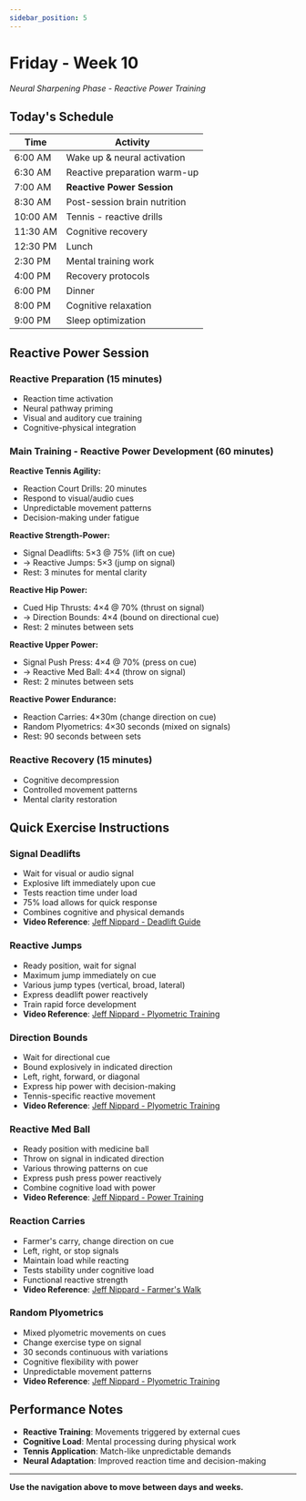 ```yaml
---
sidebar_position: 5
---
```



<WorkoutNav weekNumber={10} />

# Friday - Week 10

_Neural Sharpening Phase - Reactive Power Training_

## Today's Schedule

| Time | Activity |
|------|----------|
| 6:00 AM | Wake up & neural activation |
| 6:30 AM | Reactive preparation warm-up |
| 7:00 AM | **Reactive Power Session** |
| 8:30 AM | Post-session brain nutrition |
| 10:00 AM | Tennis - reactive drills |
| 11:30 AM | Cognitive recovery |
| 12:30 PM | Lunch |
| 2:30 PM | Mental training work |
| 4:00 PM | Recovery protocols |
| 6:00 PM | Dinner |
| 8:00 PM | Cognitive relaxation |
| 9:00 PM | Sleep optimization |

## Reactive Power Session

### Reactive Preparation (15 minutes)
- Reaction time activation
- Neural pathway priming
- Visual and auditory cue training
- Cognitive-physical integration

### Main Training - Reactive Power Development (60 minutes)

**Reactive Tennis Agility:**
- Reaction Court Drills: 20 minutes
- Respond to visual/audio cues
- Unpredictable movement patterns
- Decision-making under fatigue

**Reactive Strength-Power:**
- Signal Deadlifts: 5×3 @ 75% (lift on cue)
- → Reactive Jumps: 5×3 (jump on signal)
- Rest: 3 minutes for mental clarity

**Reactive Hip Power:**
- Cued Hip Thrusts: 4×4 @ 70% (thrust on signal)
- → Direction Bounds: 4×4 (bound on directional cue)
- Rest: 2 minutes between sets

**Reactive Upper Power:**
- Signal Push Press: 4×4 @ 70% (press on cue)
- → Reactive Med Ball: 4×4 (throw on signal)
- Rest: 2 minutes between sets

**Reactive Power Endurance:**
- Reaction Carries: 4×30m (change direction on cue)
- Random Plyometrics: 4×30 seconds (mixed on signals)
- Rest: 90 seconds between sets

### Reactive Recovery (15 minutes)
- Cognitive decompression
- Controlled movement patterns
- Mental clarity restoration

## Quick Exercise Instructions

### Signal Deadlifts
- Wait for visual or audio signal
- Explosive lift immediately upon cue
- Tests reaction time under load
- 75% load allows for quick response
- Combines cognitive and physical demands
- **Video Reference**: [Jeff Nippard - Deadlift Guide](https://www.youtube.com/watch?v=op9kVnSso6Q)

### Reactive Jumps
- Ready position, wait for signal
- Maximum jump immediately on cue
- Various jump types (vertical, broad, lateral)
- Express deadlift power reactively
- Train rapid force development
- **Video Reference**: [Jeff Nippard - Plyometric Training](https://www.youtube.com/watch?v=tcY1dI5-Teo)

### Direction Bounds
- Wait for directional cue
- Bound explosively in indicated direction
- Left, right, forward, or diagonal
- Express hip power with decision-making
- Tennis-specific reactive movement
- **Video Reference**: [Jeff Nippard - Plyometric Training](https://www.youtube.com/watch?v=tcY1dI5-Teo)

### Reactive Med Ball
- Ready position with medicine ball
- Throw on signal in indicated direction
- Various throwing patterns on cue
- Express push press power reactively
- Combine cognitive load with power
- **Video Reference**: [Jeff Nippard - Power Training](https://www.youtube.com/watch?v=K8aGBKy3a1k)

### Reaction Carries
- Farmer's carry, change direction on cue
- Left, right, or stop signals
- Maintain load while reacting
- Tests stability under cognitive load
- Functional reactive strength
- **Video Reference**: [Jeff Nippard - Farmer's Walk](https://www.youtube.com/watch?v=p8FWv6bUJ7w)

### Random Plyometrics
- Mixed plyometric movements on cues
- Change exercise type on signal
- 30 seconds continuous with variations
- Cognitive flexibility with power
- Unpredictable movement patterns
- **Video Reference**: [Jeff Nippard - Plyometric Training](https://www.youtube.com/watch?v=tcY1dI5-Teo)

## Performance Notes
- **Reactive Training**: Movements triggered by external cues
- **Cognitive Load**: Mental processing during physical work
- **Tennis Application**: Match-like unpredictable demands
- **Neural Adaptation**: Improved reaction time and decision-making

---

**Use the navigation above to move between days and weeks.**
